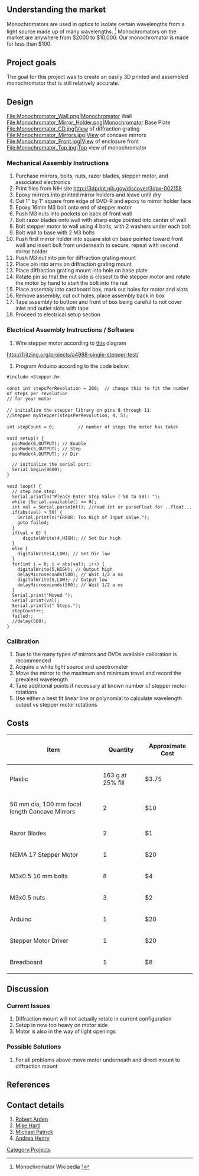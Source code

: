 <!-- Comments that appear only in the edit view are formatted like this. -->
<!-- These comments are offered as an aid as you get started. Remove as you wish. -->
<!-- next line is the code for inserting an image; delete if you don't have an image yet -->
<!--[[File:Imageneeded.png|thumb|right|Sample photo caption.]]-->

== Understanding the market ==

Monochromators are used in optics to isolate certain wavelengths from a light source made up of many wavelengths. <ref> Monochromator Wikipedia [https://en.wikipedia.org/wiki/Monochromator]</ref> Monochromators on the market are anywhere from $2000 to $10,000. Our monochromator is made for less than $100.

== Project goals ==

The goal for this project was to create an easily 3D printed and assembled monochromator that is still relatively accurate.

== Design ==

<!-- Monochromator Parts  -->
<gallery caption="Monochromator Parts">
File:Monochromator_Wall.png|Monochromator Wall
File:Monochromator_Mirror_Holder.png|Monochromator Base Plate
File:Monochromator_CD.jpg|View of diffraction grating 
File:Monochromator_Mirrors.jpg|View of concave mirrors 
File:Monochromator_Front.jpg|View of enclosure front 
File:Monochromator_Top.jpg|Top view of monochromator
</gallery>

===Mechanical Assembly Instructions===
#Purchase mirrors, bolts, nuts, razor blades, stepper motor, and associated electronics
#Print files from NIH site http://3dprint.nih.gov/discover/3dpx-002158
#Epoxy mirrors into printed mirror holders and leave until dry
#Cut 1" by 1" square from edge of DVD-R and epoxy to mirror holder face
#Epoxy 16mm M3 bolt onto end of stepper motor 
#Push M3 nuts into pockets on back of front wall
#Bolt razor blades onto wall with sharp edge pointed into center of wall
#Bolt stepper motor to wall using 4 bolts, with 2 washers under each bolt
#Bolt wall to base with 2 M3 bolts
#Push first mirror holder into square slot on base pointed toward front wall and insert bolt from underneath to secure, repeat with second mirror holder
#Push M3 nut into pin for diffraction grating mount
#Place pin into arms on diffraction grating mount
#Place diffraction grating mount into hole on base plate
#Rotate pin so that the nut side is closest to the stepper motor and rotate the motor by hand to start the bolt into the nut
#Place assembly into cardboard box, mark out holes for motor and slots
#Remove assembly, cut out holes, place assembly back in box
#Tape assembly to bottom and front of box being careful to not cover inlet and outlet slots with tape
#Proceed to electrical setup section

===Electrical Assembly Instructions / Software===
#Wire stepper motor according to [http://fritzing.org/media/fritzing-repo/projects/a/a4988-single-stepper-test/images/Arduino%20A4988%20Single%20Stepper%20Wiring_bb.jpg this] diagram<ref>
http://fritzing.org/projects/a4988-single-stepper-test/
</ref>
#Program Arduino according to the code below:
 <nowiki>#</nowiki>include <Stepper.h>
 
 const int stepsPerRevolution = 200;  // change this to fit the number of steps per revolution
 // for your motor
 
 // initialize the stepper library on pins 8 through 11:
 //Stepper myStepper(stepsPerRevolution, 4, 5);
 
 int stepCount = 0;         // number of steps the motor has taken
 
 void setup() {
   pinMode(6,OUTPUT); // Enable 
   pinMode(5,OUTPUT); // Step 
   pinMode(4,OUTPUT); // Dir 
   
   // initialize the serial port:
   Serial.begin(9600);
 }
 
 void loop() {
   // step one step:
   Serial.println("Please Enter Step Value (-50 to 50): ");
   while (Serial.available() == 0);
   int val = Serial.parseInt(); //read int or parseFloat for ..float...
   if(abs(val) > 50) {
     Serial.println("ERROR: Too High of Input Value.");
     goto failed;
   }
   if(val < 0) {
       digitalWrite(4,HIGH); // Set Dir high
   }
   else {
     digitalWrite(4,LOW); // Set Dir low
   }
   for(int i = 0; i < abs(val); i++) {
     digitalWrite(5,HIGH); // Output high 
     delayMicroseconds(500); // Wait 1/2 a ms 
     digitalWrite(5,LOW); // Output low  
     delayMicroseconds(500); // Wait 1/2 a ms 
   }
   Serial.print("Moved ");
   Serial.print(val);
   Serial.println(" Steps.");
   stepCount++;
   failed:;
   //delay(500);
 }

===Calibration===
#Due to the many types of mirrors and DVDs available calibration is recommended
#Acquire a white light source and spectrometer 
#Move the mirror to the maximum and minimum travel and record the prevalent wavelength
#Take additional points if necessary at known number of stepper motor rotations
#Use either a best fit linear line or polynomial to calculate wavelength output vs stepper motor rotations

== Costs ==

{| class="wikitable"
|-
! Item
! Quantity
! Approximate Cost
|-
| Plastic
| 163 g at 25% fill
| $3.75
|-
| 50 mm dia, 100 mm focal length Concave Mirrors
| 2
| $10
|-
| Razor Blades
| 2
| $1
|-
| NEMA 17 Stepper Motor
| 1
| $20
|-
| M3x0.5 10 mm bolts
| 8
| $4
|-
| M3x0.5 nuts
| 3
| $2
|-
| Arduino
| 1
| $20
|-
| Stepper Motor Driver
| 1
| $20
|-
| Breadboard
| 1
| $8
|}

== Discussion ==

=== Current Issues ===

#Diffraction mount will not actually rotate in current configuration
#Setup in now too heavy on motor side
#Motor is also in the way of light openings

===Possible Solutions===
#For all problems above move motor underneath and direct mount to diffraction mount

== References ==
<!-- This code is for placing the citation you included above.  If you did not use the <ref> code, please delete this. -->
<references/>

== Contact details ==

#[[User:robertarden|Robert Arden]]
#[[User:Mikehartl|Mike Hartl]]
#[[User:Michaelpatrick|Michael Patrick]]
#[[User:Akhenry|Andrea Henry]]

<!-- Don't change the next line unless you intend to change the categorization -->
<!-- Do add additional, appropriate categories.  See http://www.appropedia.org/Appropedia:CategoryTree for ideas. -->
[[Category:Projects]]